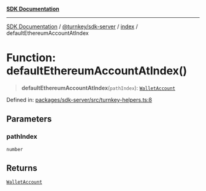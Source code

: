 [**SDK Documentation**](../../../../README.mdx)

***

[SDK Documentation](../../../../packages.mdx) / [@turnkey/sdk-server](../../README.mdx) / [index](../README.mdx) / defaultEthereumAccountAtIndex

# Function: defaultEthereumAccountAtIndex()

> **defaultEthereumAccountAtIndex**(`pathIndex`): [`WalletAccount`](../interfaces/WalletAccount.mdx)

Defined in: [packages/sdk-server/src/turnkey-helpers.ts:8](https://github.com/tkhq/sdk/blob/078f5423e923fbd1d7fd39440402d7f01d09c3d0/packages/sdk-server/src/turnkey-helpers.ts#L8)

## Parameters

### pathIndex

`number`

## Returns

[`WalletAccount`](../interfaces/WalletAccount.mdx)
